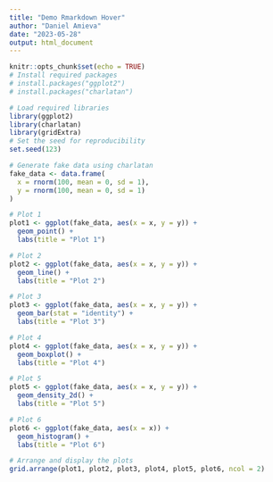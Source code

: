 ```yaml
---
title: "Demo Rmarkdown Hover"
author: "Daniel Amieva"
date: "2023-05-28"
output: html_document
---
```


```r
knitr::opts_chunk$set(echo = TRUE)
# Install required packages
# install.packages("ggplot2")
# install.packages("charlatan")

# Load required libraries
library(ggplot2)
library(charlatan)
library(gridExtra)
# Set the seed for reproducibility
set.seed(123)

# Generate fake data using charlatan
fake_data <- data.frame(
  x = rnorm(100, mean = 0, sd = 1),
  y = rnorm(100, mean = 0, sd = 1)
)

# Plot 1
plot1 <- ggplot(fake_data, aes(x = x, y = y)) +
  geom_point() +
  labs(title = "Plot 1")

# Plot 2
plot2 <- ggplot(fake_data, aes(x = x, y = y)) +
  geom_line() +
  labs(title = "Plot 2")

# Plot 3
plot3 <- ggplot(fake_data, aes(x = x, y = y)) +
  geom_bar(stat = "identity") +
  labs(title = "Plot 3")

# Plot 4
plot4 <- ggplot(fake_data, aes(x = x, y = y)) +
  geom_boxplot() +
  labs(title = "Plot 4")

# Plot 5
plot5 <- ggplot(fake_data, aes(x = x, y = y)) +
  geom_density_2d() +
  labs(title = "Plot 5")

# Plot 6
plot6 <- ggplot(fake_data, aes(x = x)) +
  geom_histogram() + 
  labs(title = "Plot 6")
```

```r
# Arrange and display the plots
grid.arrange(plot1, plot2, plot3, plot4, plot5, plot6, ncol = 2)

```


